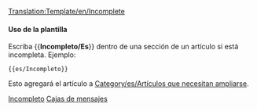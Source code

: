 <noinclude>[[Translation:Template/en/Incomplete]]{{en/-}}</noinclude>{{es/Metaplantilla de avisos| tipo   = contenido
| imagen = UnderConstructionOrange.png
| texto  = <strong>Incompleto</strong><br>Tenga en cuenta que la información de esta página aún está incompleta, ya que aún está en construcción.
}}<includeonly>{{{1|[[Category:es/Artículos que necesitan ampliarse]]}}}</includeonly><noinclude>

====Uso de la plantilla====
Escriba <nowiki>{{</nowiki>'''Incompleto/Es'''<nowiki>}}</nowiki> dentro de una sección de un artículo si está incompleta. Ejemplo:
<pre>{{es/Incompleto}}</pre>
Esto agregará el artículo a [[Category/es/Artículos que necesitan ampliarse]].

[[Category:es/Plantillas|Incompleto]][[Category:es/Cajas de mensajes|Cajas de mensajes]]</noinclude>